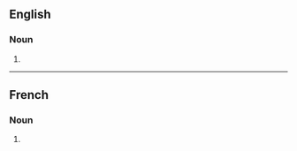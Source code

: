 ==English==

===Noun===
{{head|en|noun form}}

# {{plural of|en|keepsake}}

----

==French==

===Noun===
{{head|fr|noun form|g=m-p}}

# {{plural of|fr|keepsake}}